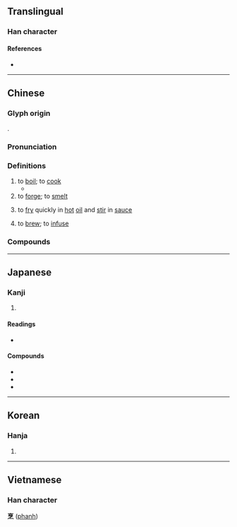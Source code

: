 {{character info/new}}
==Translingual==

===Han character===
{{Han char|rn=86|rad=火|as=07|sn=11|four=00332|canj=YRNF|ids=⿱亨灬}}

====References====
* {{Han ref|kx=0671.210|dkj=19049|dj=1080.160|hdz=32207.040|uh=70F9|ud=28921|bh=B269|bd=45673}}

----

==Chinese==
{{zh-forms}}

===Glyph origin===
{{Han etym}}
{{Han compound|亨|灬|ls=psc|c1=p|c2=s}}.

===Pronunciation===
{{zh-pron
|m=pēng
|c=paang1
|mn=qz:phng/tw,xm,zz:pheng
|w=1phan
|oc=y
|cat=v
}}

===Definitions===
{{zh-hanzi}}

# to [[boil]]; to [[cook]]
#* {{zh-x|以 椒、姜、桂 和 烹 而 飲 之|...use pepper, ginger or tumeric, and cinnamon (ie. ''Cinnamomum cassia'') to boil as a drink.|CL|ref={{RQ:Manshu|7|Tea, Trees, Herbs and Fruits|7}}}}
# to [[forge]]; to [[smelt]]
# {{lb|zh|cooking}} to [[fry]] quickly in [[hot]] [[oil]] and [[stir]] in [[sauce]]
# to [[brew]]; to [[infuse]]

===Compounds===
{{zh-der|兔死狗烹|兔盡狗烹|割烹|大烹|大烹五鼎|如烹小鮮|炙鳳烹龍|炮鳳烹龍|炮龍烹鳳|炰鳳烹龍|烹分|烹勁兒|烹宰|烹滅|烹炮|烹煮|烹犬藏弓|烹茗|烹茶|烹調|烹飪|烹飪鼎鼐|烹龍炮鳳|烹龍煮鳳|牛鼎烹雞|狗烹錡釜|走狗烹|鑊烹}}

----

==Japanese==

===Kanji===
{{ja-kanji|grade=uc|rs=火07}}

# {{defn|lang=ja|sort=火07}}

====Readings====
* {{ja-readings|on=[[ほう]] (hō)|kun=[[にる]] (niru)}}

====Compounds====
* {{ja-r|割烹|かっぽう}}
* {{ja-r|割烹着|かっぽうぎ}}
* {{ja-r|割烹店|かっぽうてん}}

----

==Korean==

===Hanja===
{{ko-hanja|hangeul=팽|eumhun=|rv=paeng|mr=p'aeng|y=phayng}}

# {{defn|lang=ko|sort=火07}}

----

==Vietnamese==

===Han character===
'''烹''' ([[phanh]])